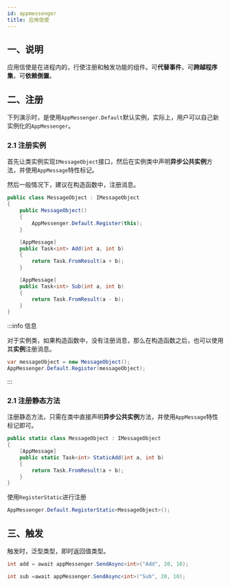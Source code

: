 ```yaml
---
id: appmessenger
title: 应用信使
---
```





<TouchSocketCoreDefinition />


## 一、说明
应用信使是在进程内的，行使注册和触发功能的组件。可**代替事件**，可**跨越程序集**，可**依赖倒置**。

## 二、注册

下列演示时，是使用`AppMessenger.Default`默认实例，实际上，用户可以自己新实例化的`AppMessenger`。

### 2.1 注册实例

首先让类实例实现`IMessageObject`接口，然后在实例类中声明**异步公共实例**方法，并使用`AppMessage`特性标记。

然后一般情况下，建议在构造函数中，注册消息。

```csharp {5} showLineNumbers
public class MessageObject : IMessageObject
{
    public MessageObject()
    {
        AppMessenger.Default.Register(this);
    }

    [AppMessage]
    public Task<int> Add(int a, int b)
    {
        return Task.FromResult(a + b);
    }

    [AppMessage]
    public Task<int> Sub(int a, int b)
    {
        return Task.FromResult(a - b);
    }
}
```

:::info 信息

对于实例类，如果构造函数中，没有注册消息，那么在构造函数之后，也可以使用其**实例**注册消息。

```csharp {2} showLineNumbers
var messageObject = new MessageObject();
AppMessenger.Default.Register(messageObject);
```

:::  

### 2.1 注册静态方法

注册静态方法，只需在类中直接声明**异步公共实例**方法，并使用`AppMessage`特性标记即可。

```csharp showLineNumbers
public static class MessageObject : IMessageObject
{
    [AppMessage]
    public static Task<int> StaticAdd(int a, int b)
    {
        return Task.FromResult(a + b);
    }
}
```

使用`RegisterStatic`进行注册

```csharp  showLineNumbers
AppMessenger.Default.RegisterStatic<MessageObject>();
```

## 三、触发

触发时，泛型类型，即时返回值类型。

```csharp showLineNumbers
int add = await appMessenger.SendAsync<int>("Add", 20, 10);

int sub =await appMessenger.SendAsync<int>("Sub", 20, 10);
```
